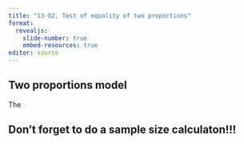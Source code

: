```yaml
---
title: "13-02, Test of equality of two proportions"
format: 
  revealjs:
    slide-number: true
    embed-resources: true
editor: source
---
```


## Two proportions model

:::notes
The
:::
  
## Don't forget to do a sample size calculaton!!!
